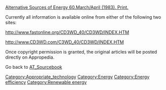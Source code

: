 [http://www.cd3wd.com/cd3wd_40/JF/425/20-000%20-%20Alternative%20Sources%20of%20Energy%20-%20PV.pdf Alternative Sources of Energy 60.March/April (1983). Print.]

Currently all information is available online from either of the following two sites:

http://www.fastonline.org/CD3WD_40/CD3WD/INDEX.HTM

http://www.CD3WD.com/C3WD_40/CD3WD/INDEX.HTM



Once copyright permission is granted, the original articles will be posted directly on Appropedia.




Go back to [[AT_Sourcebook]]

[[Category:Appropriate_technology]]
[[Category:Energy]]
[[Category:Energy efficiency]]
[[Category:Renewable energy]]